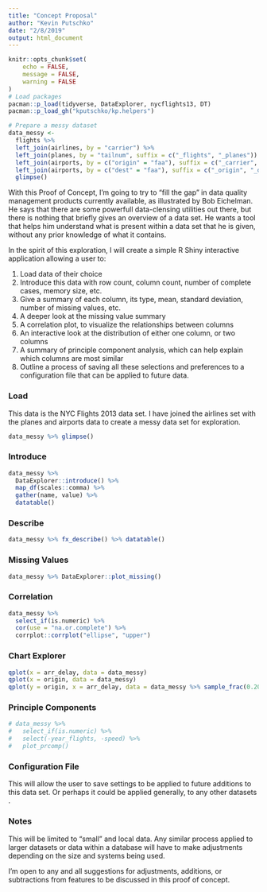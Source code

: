 ```yaml
---
title: "Concept Proposal"
author: "Kevin Putschko"
date: "2/8/2019"
output: html_document
---
```


```r
knitr::opts_chunk$set(
	echo = FALSE,
	message = FALSE,
	warning = FALSE
)
# Load packages
pacman::p_load(tidyverse, DataExplorer, nycflights13, DT)
pacman::p_load_gh("kputschko/kp.helpers")

# Prepare a messy dataset
data_messy <- 
  flights %>% 
  left_join(airlines, by = "carrier") %>% 
  left_join(planes, by = "tailnum", suffix = c("_flights", "_planes")) %>% 
  left_join(airports, by = c("origin" = "faa"), suffix = c("_carrier", "_origin")) %>% 
  left_join(airports, by = c("dest" = "faa"), suffix = c("_origin", "_dest")) %>% 
  glimpse()

```

With this Proof of Concept, I'm going to try to "fill the gap" in data quality management products currently available, as illustrated by Bob Eichelman.  He says that there are some powerfull data-clensing utilities out there, but there is nothing that briefly gives an overview of a data set.  He wants a tool that helps him understand what is present within a data set that he is given, without any prior knowledge of what it contains.

In the spirit of this exploration, I will create a simple R Shiny interactive application allowing a user to:

1. Load data of their choice
2. Introduce this data with row count, column count, number of complete cases, memory size, etc.
3. Give a summary of each column, its type, mean, standard deviation, number of missing values, etc.
4. A deeper look at the missing value summary
5. A correlation plot, to visualize the relationships between columns
6. An interactive look at the distribution of either one column, or two columns
7. A summary of principle component analysis, which can help explain which columns are most similar
8. Outline a process of saving all these selections and preferences to a configuration file that can be applied to future data.

### Load

This data is the NYC Flights 2013 data set.  I have joined the airlines set with the planes and airports data to create a messy data set for exploration.

```r
data_messy %>% glimpse()
```


### Introduce

```r
data_messy %>% 
  DataExplorer::introduce() %>% 
  map_df(scales::comma) %>% 
  gather(name, value) %>% 
  datatable()
```

### Describe

```r
data_messy %>% fx_describe() %>% datatable()
```

### Missing Values

```r
data_messy %>% DataExplorer::plot_missing()
```


### Correlation

```r
data_messy %>% 
  select_if(is.numeric) %>% 
  cor(use = "na.or.complete") %>%  
  corrplot::corrplot("ellipse", "upper")
```


### Chart Explorer

```r
qplot(x = arr_delay, data = data_messy)
qplot(x = origin, data = data_messy)
qplot(y = origin, x = arr_delay, data = data_messy %>% sample_frac(0.20))
```


### Principle Components

```r
# data_messy %>% 
#   select_if(is.numeric) %>% 
#   select(-year_flights, -speed) %>% 
#   plot_prcomp()
```


### Configuration File

This will allow the user to save settings to be applied to future additions to this data set.  Or perhaps it could be applied generally, to any other datasets .

### Notes

This will be limited to "small" and local data.  Any similar process applied to larger datasets or data within a database will have to make adjustments depending on the size and systems being used.  

I'm open to any and all suggestions for adjustments, additions, or subtractions from features to be discussed in this proof of concept.

